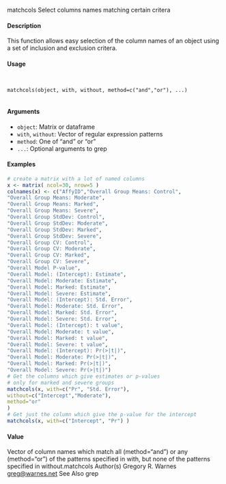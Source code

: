 
matchcols
Select columns names matching certain critera

#### Description

This function allows easy selection of the column names of an object using a set of inclusion and exclusion critera.

#### Usage
<pre><code>

matchcols(object, with, without, method=c("and","or"), ...)

</code></pre>
#### Arguments

* ``object``: Matrix or dataframe
* ``with``, ``without``: Vector of regular expression patterns
* ``method``: One of "and" or "or"
* ``...``: Optional arguments to grep

#### Examples
```r

# create a matrix with a lot of named columns
x <- matrix( ncol=30, nrow=5 )
colnames(x) <- c("AffyID","Overall Group Means: Control",
"Overall Group Means: Moderate",
"Overall Group Means: Marked",
"Overall Group Means: Severe",
"Overall Group StdDev: Control",
"Overall Group StdDev: Moderate",
"Overall Group StdDev: Marked",
"Overall Group StdDev: Severe",
"Overall Group CV: Control",
"Overall Group CV: Moderate",
"Overall Group CV: Marked",
"Overall Group CV: Severe",
"Overall Model P-value",
"Overall Model: (Intercept): Estimate",
"Overall Model: Moderate: Estimate",
"Overall Model: Marked: Estimate",
"Overall Model: Severe: Estimate",
"Overall Model: (Intercept): Std. Error",
"Overall Model: Moderate: Std. Error",
"Overall Model: Marked: Std. Error",
"Overall Model: Severe: Std. Error",
"Overall Model: (Intercept): t value",
"Overall Model: Moderate: t value",
"Overall Model: Marked: t value",
"Overall Model: Severe: t value",
"Overall Model: (Intercept): Pr(>|t|)",
"Overall Model: Moderate: Pr(>|t|)",
"Overall Model: Marked: Pr(>|t|)",
"Overall Model: Severe: Pr(>|t|)")
# Get the columns which give estimates or p-values
# only for marked and severe groups
matchcols(x, with=c("Pr", "Std. Error"),
without=c("Intercept","Moderate"),
method="or"
)
# Get just the column which give the p-value for the intercept
matchcols(x, with=c("Intercept", "Pr") )
```



#### Value

Vector of column names which match all (method="and") or any (method="or") of the patterns
specified in with, but none of the patterns specified in without.matchcols
Author(s)
Gregory R. Warnes <greg@warnes.net>
See Also
grep
